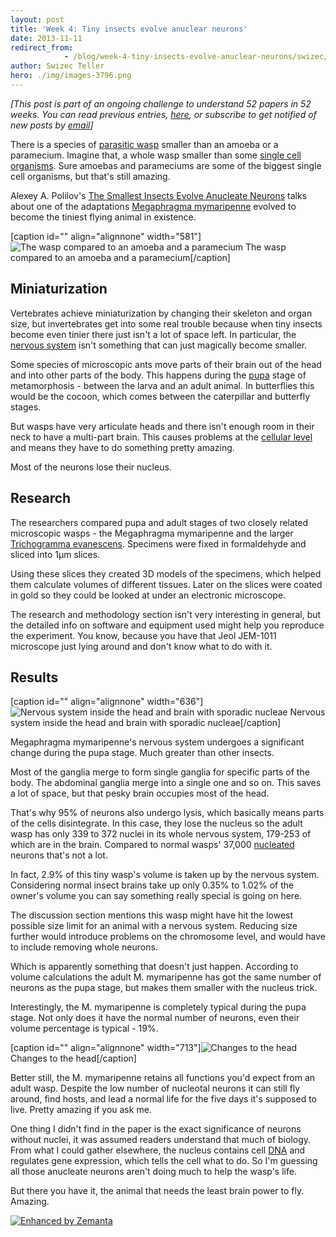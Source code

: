 ```yaml
---
layout: post
title: 'Week 4: Tiny insects evolve anuclear neurons'
date: 2013-11-11
redirect_from: 
            - /blog/week-4-tiny-insects-evolve-anuclear-neurons/swizec/6411
author: Swizec Teller
hero: ./img/images-3796.png
---
```

_\[This post is part of an ongoing challenge to understand 52 papers in 52 weeks. You can read previous entries, [here](http://swizec.com/blog/category/52-papers-in-52-weeks), or subscribe to get notified of new posts by [email](http://swiz.ec/52papers-list)]_



There is a species of [parasitic wasp](http://en.wikipedia.org/wiki/Parasitoid_wasp "Parasitoid wasp") smaller than an amoeba or a paramecium. Imagine that, a whole wasp smaller than some [single cell organisms](http://en.wikipedia.org/wiki/Microorganism "Microorganism"). Sure amoebas and parameciums are some of the biggest single cell organisms, but that's still amazing.



Alexey A. Polilov's [The Smallest Insects Evolve Anucleate Neurons](http://entomology.ru/archiv_text/polilov/Polilov%202012%20Megaphragma.pdf) talks about one of the adaptations [Megaphragma mymaripenne](http://en.wikipedia.org/wiki/Megaphragma_mymaripenne "Megaphragma mymaripenne") evolved to become the tiniest flying animal in existence.



\[caption id="" align="alignnone" width="581"]![The wasp compared to an amoeba and a paramecium](./img/images-3796.png "The wasp compared to an amoeba and a paramecium") The wasp compared to an amoeba and a paramecium\[/caption]



## Miniaturization

Vertebrates achieve miniaturization by changing their skeleton and organ size, but invertebrates get into some real trouble because when tiny insects become even tinier there just isn't a lot of space left. In particular, the [nervous system](http://en.wikipedia.org/wiki/Nervous_system "Nervous system") isn't something that can just magically become smaller.



Some species of microscopic ants move parts of their brain out of the head and into other parts of the body. This happens during the [pupa](http://en.wikipedia.org/wiki/Pupa "Pupa") stage of metamorphosis - between the larva and an adult animal. In butterflies this would be the cocoon, which comes between the caterpillar and butterfly stages.



But wasps have very articulate heads and there isn't enough room in their neck to have a multi-part brain. This causes problems at the [cellular level](http://en.wikipedia.org/wiki/Cell_%28biology%29 "Cell (biology)") and means they have to do something pretty amazing.



Most of the neurons lose their nucleus.

## Research

The researchers compared pupa and adult stages of two closely related microscopic wasps - the Megaphragma mymaripenne and the larger [Trichogramma evanescens](http://en.wikipedia.org/wiki/Trichogramma_evanescens "Trichogramma evanescens"). Specimens were fixed in formaldehyde and sliced into 1µm slices.



Using these slices they created 3D models of the specimens, which helped them calculate volumes of different tissues. Later on the slices were coated in gold so they could be looked at under an electronic microscope.



The research and methodology section isn't very interesting in general, but the detailed info on software and equipment used might help you reproduce the experiment. You know, because you have that Jeol JEM-1011 microscope just lying around and don't know what to do with it.

## Results

\[caption id="" align="alignnone" width="636"]![Nervous system inside the head and brain with sporadic nucleae](./img/images-3798.png "Nervous system inside the head and brain with sporadic nucleae") Nervous system inside the head and brain with sporadic nucleae\[/caption]



Megaphragma mymaripenne's nervous system undergoes a significant change during the pupa stage. Much greater than other insects.



Most of the ganglia merge to form single ganglia for specific parts of the body. The abdominal ganglia merge into a single one and so on. This saves a lot of space, but that pesky brain occupies most of the head.



That's why 95% of neurons also undergo lysis, which basically means parts of the cells disintegrate. In this case, they lose the nucleus so the adult wasp has only 339 to 372 nuclei in its whole nervous system, 179-253 of which are in the brain. Compared to normal wasps' 37,000 [nucleated](http://en.wikipedia.org/wiki/Cell_nucleus "Cell nucleus") neurons that's not a lot.



In fact, 2.9% of this tiny wasp's volume is taken up by the nervous system. Considering normal insect brains take up only 0.35% to 1.02% of the owner's volume you can say something really special is going on here.



The discussion section mentions this wasp might have hit the lowest possible size limit for an animal with a nervous system. Reducing size further would introduce problems on the chromosome level, and would have to include removing whole neurons.



Which is apparently something that doesn't just happen. According to volume calculations the adult M. mymaripenne has got the same number of neurons as the pupa stage, but makes them smaller with the nucleus trick.



Interestingly, the M. mymaripenne is completely typical during the pupa stage. Not only does it have the normal number of neurons, even their volume percentage is typical - 19%.



\[caption id="" align="alignnone" width="713"]![Changes to the head](./img/images-3799.png "Changes to the head") Changes to the head\[/caption]



Better still, the M. mymaripenne retains all functions you'd expect from an adult wasp. Despite the low number of nucleotal neurons it can still fly around, find hosts, and lead a normal life for the five days it's supposed to live. Pretty amazing if you ask me.



One thing I didn't find in the paper is the exact significance of neurons without nuclei, it was assumed readers understand that much of biology. From what I could gather elsewhere, the nucleus contains cell [DNA](http://en.wikipedia.org/wiki/DNA "DNA") and regulates gene expression, which tells the cell what to do. So I'm guessing all those anucleate neurons aren't doing much to help the wasp's life.



But there you have it, the animal that needs the least brain power to fly. Amazing.

[![Enhanced by Zemanta](http://img.zemanta.com/zemified_e.png?x-id=80563da2-1ec1-47a5-958d-70478513119e)](http://www.zemanta.com/?px "Enhanced by Zemanta")